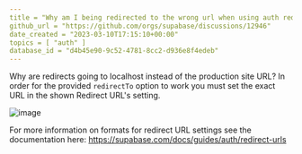 ```yaml
---
title = "Why am I being redirected to the wrong url when using auth redirectTo option?"
github_url = "https://github.com/orgs/supabase/discussions/12946"
date_created = "2023-03-10T17:15:10+00:00"
topics = [ "auth" ]
database_id = "d4b45e90-9c52-4781-8cc2-d936e8f4edeb"
---
```


Why are redirects going to localhost instead of the production site URL?
In order for the provided `redirectTo` option to work you must set the exact URL in the shown Redirect URL's setting.

![image](/docs/img/troubleshooting/224379580-fa77bd31-bb58-47e6-90ce-64e140f32579.png)

For more information on formats for redirect URL settings see the documentation here: https://supabase.com/docs/guides/auth/redirect-urls
